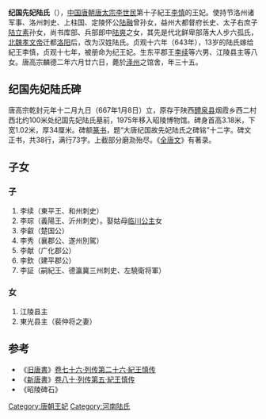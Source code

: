'''纪国先妃陆氏'''（{{bd|631年||665年|8月12日|catIdx=L}}），[[中国|中国]][[唐朝|唐朝]][[唐太宗|唐太宗李世民]]第十子紀王[[李慎|李慎]]的王妃。使持节洛州诸军事、洛州刺史、上柱国、定陵怀公[[陆融|陆融]]曾孙女，益州大都督府长史、太子右庶子[[陆立素|陆立素]]孙女，尚书库部、兵部郎中[[陆爽_(唐朝)|陆爽]]之女，其先是代北鲜卑部落大人步六孤氏，[[北魏孝文帝|北魏孝文帝]]迁都[[洛阳|洛阳]]后，改为汉姓陆氏。贞观十六年（643年），13岁的陆氏嫁给紀王李慎，贞观十七年，被册命为纪王妃。生东平郡王[[李续|李续]]等六男、江陵县主等八女。唐高宗麟德二年六月廿六日，薨於[[泽州|泽州]]之馆舍，年三十五。

==纪国先妃陆氏碑==
唐高宗乾封元年十二月九日（667年1月8日）立，原存于陕西[[醴泉县|醴泉县]]烟霞乡西二村西北约100米处纪国先妃陆氏墓前，1975年移入昭陵博物馆。碑身首高3.18米，下宽1.02米，厚34厘米。碑额[[篆书|篆书]]，题“大唐纪国故先妃陆氏之碑铭”十二字。碑文正书，共38行，满行73字。上截部分磨泐殆尽。《[[全唐文|全唐文]]》有著录。
{{Quotation|
<br>　　盖闻（阙二十四字）观少女之回风；睿启灵泉，睹常仪之浴月。蓄淳精於洛浦，则仙媛呈姿；浮淑气於巫台，则神妃降彩。识昭天祚，乘马辟桑。-{珪}-（阙二十六字）之-{蘋}-蘩，〇基中馈。灵液手歇，固韫异於遐年；神道会昌，复摛英於圣代。'''妃讳（空白），字（空白），河南洛阳人也'''。自大电流枢，有（阙二十八字）轩〇之始，锡命於中阳。国与地分，人随代起。晋人失御，钟鼎坠於金陵；魏氏乘期，衣冠迁於鼎邑。天保未定，闳散为疏（阙二十五字）兵部，'''使持节洛州诸军事、洛州刺史、上柱国、定陵怀公'''。惟岳降神，自天生德，受黄书而筮仕，杖青萍而应务。汉开八校，金钺总（阙三十一字）於书社。'''祖立素，益州大都督府长史、太子右庶子'''。材膺半古，道亚邻几，更生九流之艺，惠施五车之学。缉容（阙二十三字）多荣秩。〇〇井〇，寔允官贤之寄；护驾铜闱，深谐正人之举。'''父爽，尚书库部、兵部二曹郎中'''。浑金在器，华璋表质。齐臣守境，非照乘（阙二十一字）伏奏丹墀，〇动〇楹之眷；含香粉署，旋承覆被之荣。东道未申，西崦骤落，妃因精月媛擢，秀川娥体，柔顺以宅躬资，闲婉而居性德。行高（阙二十二字）崇令范。佩〇候晓，事亲之道逾恭；执燧垂宵，端己之情弥厉。父母由是特所宠异，常称之曰：「此女年虽幼小，至於女则、妇道、母仪三者，（阙二十字）函秘〇，〇〇既究精微；石室藏书，一览便探奥赜。察姜妊之往行，雅叶贞心；想樊卫之馀风，悬符夙志。女图斯鉴，耻饰於铅华；姆教可遵，欣〇于（阙十八字）河州之杼。神聪颖彻，敏艺该通。纵八体於银钩，垂六文於绣篆。〇〇玉霰，先裁柳絮之词；岁启铜浑，独缀椒花之颂。然以神虬沐雨，良非跃（阙二十五字）宸。紫泥降合姓之恩，玄〇致问名之礼。'''年十有三，出归於纪国'''。曰惟大王，高祖神尧皇帝之孙，（阙十四字）上〇帝子之星；八〇分区，下应天孙之岳。绿车命秩，盛德光於建侯；璜玉疏封，鸿勋表於维翰。'''贞观十七年，有诏册命为纪王妃'''。礼（阙十七字）妻〇和鸣之兆。三星始照，符结蜕之嘉期；一月初开，合升笄之令节。锵八銮於桂邸，声振归韩；驱百两於香街，礼均迎渭。来朝（阙七字）入行庭〇〇〇〇〇。〇心〇上，〇诚〇下。刚柔式序，无〇〇地之仪；尊卑有常，克尽移天之敬。暨隼-{旂}-出牧，翟羽随轩，几驭韩城之〇，瀳抚汉地之国。耕夫执耜，瞻杏路以〇〇；〇〇〇机，〇桑郊而〇〇。〇〇兴〇，〇〇〇〇。虽被大王之风，亦乃先妃之〇。〇以微幕酒醴，供洁枣修，怡颜候色，朝夕无怠，此妃之孝德一也。沃盥馈食，备服紘綎，代终无成，理内从教，此妃之顺德二也。粉泽图史，尊敬师傅，毁誉靡涉於言，喜愠不形於色，此妃之淑德三也。闲邪去伪，避嫌远引，匪车迎而未从，无符召而弗至，此妃之正德四也。食无重味，衣绝轻鲜，袭-{澣}-服之〇〇，〇〇〇之〇〇，此妃之俭德五也。鸤鸠均养，蓼莪深恩，始鞠之於乳哺，终免之於襁褓，此妃之慈德六也。持盈守道，蕴智韬光，悟托贤之去祸，知凌人之及难，此妃之明德七也。以斯七德，〇〇〇〇，〇〇较〇。〇或联芳彤管，畴贤罕能；齐躅名驰楚甸，道迈梁藩。举族挹其徽音，〇壶倾其懿范。皇姑降念，方爱子而为一；睿後流恩，〇密亲而莫二。既而祥通陨燕，庆动〇〇，〇玉树之充庭，〇金兰之照室。'''妃所生东平郡王续等六男、江陵县主等八女'''，绵绅在岁，咸承教衽之慈；髫发登辰，俱禀断机之训。是使贞姿夙茂，辉光日新，令德彰於远迩，休声显於家邦。〇〇〇〇，播乔梓之芬芳；膏壤分圻，煜棠棣之芳萼。实谓浮觞九献，永保长筵之欢；积粟万锺，方庆〇堂之寿。而福谦愆应，遘疾弥留。金液〇疴，去三山而海绝；玉横延岁，瞻五城而地远。风〇不〇，遂轸夷吾之〇；〇隙易流，俄啜仲由之泣。'''以麟德二年六月廿六日，薨於泽州之馆舍，春秋卅有五'''。其日即考之讳辰。妃久婴沉疾，属斯增慕，情不胜哀，因而陨绝。（阙十一字）之〇；帷扆愴-{悽}-，空盈襚衣之念。叹嗟行路，哀感缙绅。纪国太妃，时在洛下。初闻凶讣，颇极哀痛之情；旋遣悼书，备竭辛酸之旨。自非德行昭著，操履坚贞，何以见重若此，始终不易者也。先妃神情明敏，天性纯诚。属纩之际，先勖供伺〇家；易箦之初，特令善念慈母。送终之礼，纔使具於楸衣；居丧之制，不许越於苫寝。追往慎终，咸从遗命。有诏遣使持节吊祭，赙绢布五百段、米粟三百石，陪葬於昭陵。丧葬所须，随由官给。又令京官五品监护。灵榇还京，又遣司卫少卿杨知正监护，仪仗送至墓所往还。'''粤以乾封元年景寅十二月壬辰朔九日庚子，葬於陵南二十三里'''。惟妃太阴之灵，仙兑之英，乘绛河以秀出，体黄坤而挺生。履道循规，〇〇〇粹。〇犀学圃，习诗书以立身；砺蜃情田，树〇〇〇〇〇。〇〇〇始，〇〇〇〇华；〇颂七篇，深穷於旨趣。荣辱一致，偏崇柱下之言；得丧两忘，殊好给园之说。由是动无悔吝，居靡忧虞，严以训家，敬以直内。至於四时享宴，三朝起居，或称〇〇〇〇，〇〇言〇〇〇。〇〇〇〇，〇〇涂山之歌；悦彩摛词，雅会娥台之曲。声参夏籥，韵入虞韶，金石由其克谐，人祇以之有悦。故得教孚绵宇，德冠前修，云籀奋其英蕤，河纬腾其茂烈。而（阙十四字）未中天奄〇。呜呼哀哉！〇〇从綍，礼备於饰终；鸾辂戒徒，荣颁於诏葬。川分清渭，路转黄山，拒毕陌而疏茔，控桥阴而列隧。峰横偃盖，爰标锡胤。（阙十字）之〇。'''嗣子银青光禄大夫、行司属少卿、东平郡王续等'''，茹荼婴慕，集蓼缠哀，擗厚地而无追，攀穹苍而罔逮。日月遄谢，愈伤望屺之怀；霜露亟濡，尤切循陔之痛。以为（阙十七字）而可〇。式镌金碣，以树山门。其铭曰：
<br>　　〇〇〇〇，〇〇〇〇。〇〇〇〇，〇〇〇〇。〇〇〇〇，〇〇祚繁。门〇黄阁，路转朱〇。其一
<br>　　锡类有徵，象贤无坠。上庸登铉，〇陵传瑞。大父忠良，储端表器，显考英伟，郎官启位。其二
<br>　　胤绪克昌，贤才挺立。〇〇〇〇，〇〇〇〇。〇〇〇〇，〇〇〇〇。〇〇兼四，行乃专一。其三
<br>　　禀教母仪，宪规师氏。艺殚〇蜕，学该图史。拥燧贻则，佩镌成轨。洁盛羞-{蘋}-，陈甘荐祉。其四
<br>　　誉洽彤扆，恩延绿绨。施〇〇〇，〇〇〇〇。〇〇〇〇，〇〇〇〇。〇〇〇〇，〇〇〇〇。其五
<br>　　五潢垂耀，十枝分景。翦桐开国，疏茅树屏。驷马爰驾，龙祈载整。叶蔼[[书丹|书丹]]，功崇镂鼎。其六
<br>　　合酭贞吉，谐琴作配。方咸娶女，比兑归妹。〇〇〇〇，〇〇〇〇。〇〇〇〇，〇〇〇〇。其七
<br>　　〇〇〇〇，〇〇遄征。翊化千里，宣条万城。曹园月朗，楚观风清，春椒献颂，秋菊裁铭。其八
<br>　　永言孝思，因心则友。训子折葼，承姑奉帚。匪义恩洽，吹薪德〇。〇〇〇〇，〇〇〇〇。其九
<br>　　〇〇〇〇，〇〇〇〇。〇〇〇〇，〇〇贞烈。谓神祐仁，先丧明哲。悲逾辍相，悼深捐玦。其十
<br>　　卜迁夏屋，诏葬蛩阴。地乳西距，天维北临。楚挽宵唱，哀笳晓吟。峰高雾〇，〇〇〇〇。其十一
<br>　　〇〇〇〇，〇〇〇〇。〇〇〇〇，〇〇〇〇。〇〇〇〇莫留，叹藏舟之难固。庶贻范於穹壤，敬刊石於泉路。其十二

}}

==子女==
===子===
#李续（東平王、和州刺史）
#李琮（義陽王、沂州刺史）。娶姑母[[李孟姜|临川公主]]女
#李叡（楚国公）
#李秀（襄郡公、遂州別駕）
#李献（广化郡公）
#李欽（建平郡公）
#李証（嗣紀王、德瀛冀三州刺史、左驍衛将軍）

===女===
#江陵县主
#東光县主（裴仲将之妻）

== 参考 ==
*《[[旧唐書|旧唐書]]》[[s:旧唐书/卷76|卷七十六·列传第二十六·紀王慎传]] 
*《[[新唐書|新唐書]]》[[s:新唐书/卷80|卷八十·列传第五·紀王慎传]] 
*《昭陵碑石》 

{{DEFAULTSORT:L}}
[[Category:唐朝王妃|Category:唐朝王妃]]
[[Category:河南陆氏|Category:河南陆氏]]